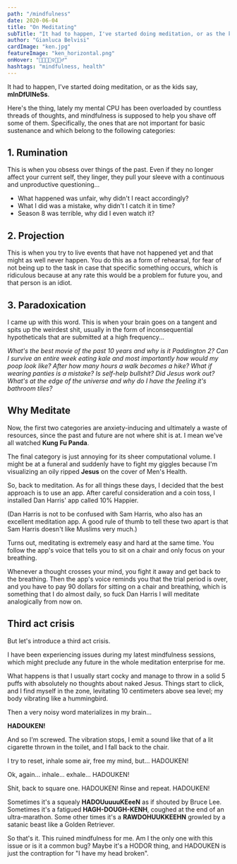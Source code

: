 ```yaml
---
path: "/mindfulness"
date: 2020-06-04
title: "On Meditating"
subTitle: "It had to happen, I've started doing meditation, or as the kids say, mInDfUlNeSs"
author: "Gianluca Belvisi"
cardImage: "ken.jpg"
featureImage: "ken_horizontal.png"
onHover: "🧘🏼🧘🏾‍♀️🧘🏿‍♂️"
hashtags: "mindfulness, health"
---
```

It had to happen, I've started doing meditation, or as the kids say, **mInDfUlNeSs**.

Here's the thing, lately my mental CPU has been overloaded by countless threads of thoughts, and mindfulness is supposed to help you shave off some of them. Specifically, the ones that are not important for basic sustenance and which belong to the following categories:

## 1. Rumination

This is when you obsess over things of the past. Even if they no longer affect your current self, they linger, they pull your sleeve with a continuous and unproductive questioning...
* What happened was unfair, why didn't I react accordingly?
* What I did was a mistake, why didn't I catch it in time?
* Season 8 was terrible, why did I even watch it?

## 2. Projection

This is when you try to live events that have not happened yet and that might as well never happen. You do this as a form of rehearsal, for fear of not being up to the task in case that specific something occurs, which is ridiculous because at any rate this would be a problem for future you, and that person is an idiot.

## 3. Paradoxication

I came up with this word. This is when your brain goes on a tangent and spits up the weirdest shit, usually in the form of inconsequential hypotheticals that are submitted at a high frequency...

*What's the best movie of the past 10 years and why is it Paddington 2? Can I survive an entire week eating kale and most importantly how would my poop look like? After how many hours a walk becomes a hike? What if wearing panties is a mistake? Is self-help bullshit? Did Jesus work out? What's at the edge of the universe and why do I have the feeling it's bathroom tiles?*

## Why Meditate

Now, the first two categories are anxiety-inducing and ultimately a waste of resources, since the past and future are not where shit is at. I mean we've all watched **Kung Fu Panda**.

The final category is just annoying for its sheer computational volume. I might be at a funeral and suddenly have to fight my giggles because I'm visualizing an oily ripped **Jesus** on the cover of Men's Health.

So, back to meditation. As for all things these days, I decided that the best approach is to use an app. After careful consideration and a coin toss, I installed Dan Harris' app called 10% Happier.

<Spoiler>
(Dan Harris is not to be confused with Sam Harris, who also has an excellent meditation app. A good rule of thumb to tell these two apart is that Sam Harris doesn't like Muslims very much.)
</Spoiler>

Turns out, meditating is extremely easy and hard at the same time. You follow the app's voice that tells you to sit on a chair and only focus on your breathing.

Whenever a thought crosses your mind, you fight it away and get back to the breathing. Then the app's voice reminds you that the trial period is over, and you have to pay 90 dollars for sitting on a chair and breathing, which is something that I do almost daily, so fuck Dan Harris I will meditate analogically from now on.

## Third act crisis

But let's introduce a third act crisis.

I have been experiencing issues during my latest mindfulness sessions, which might preclude any future in the whole meditation enterprise for me.

What happens is that I usually start cocky and manage to throw in a solid 5 puffs with absolutely no thoughts about naked Jesus. Things start to click, and I find myself in the zone, levitating 10 centimeters above sea level; my body vibrating like a hummingbird.

Then a very noisy word materializes in my brain...

**HADOUKEN!**

And so I'm screwed. The vibration stops, I emit a sound like that of a lit cigarette thrown in the toilet, and I fall back to the chair.

I try to reset, inhale some air, free my mind, but... HADOUKEN!

Ok, again... inhale... exhale... HADOUKEN!

Shit, back to square one. HADOUKEN! Rinse and repeat. HADOUKEN!

Sometimes it's a squealy **HADOUuuuuKEeeN** as if shouted by Bruce Lee. Sometimes it's a fatigued **HAGH-DOUGH-KENH**, coughed at the end of an ultra-marathon. Some other times it's a **RAWDOHUUKKEEHN** growled by a satanic beast like a Golden Retriever.

So that's it. This ruined mindfulness for me. Am I the only one with this issue or is it a common bug?
Maybe it's a HODOR thing, and HADOUKEN is just the contraption for "I have my head broken".

